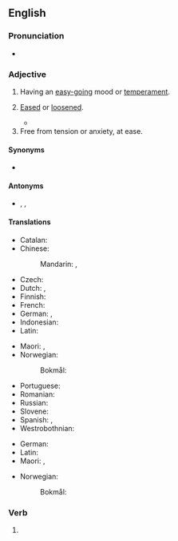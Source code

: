 ==English==

===Pronunciation===
* {{IPA|/ɹɪˈlækst/|lang=en}}

===Adjective===
{{en-adj}}

# Having an [[easy-going]] mood or [[temperament]].
#: {{ux|en|He's a '''relaxed''' kind of guy, he never lets himself get upset.}}
# [[eased|Eased]] or [[loosened]].
#: {{ux|en|The '''relaxed''' rules were greatly tightened after the lawsuit.}}
#* {{quote-book|lang=en|year=1898|author={{w|Winston Churchill (novelist)|Winston Churchill}}
|title={{w|The Celebrity}}|chapter=8
|passage=I corralled the judge, and we started off across the fields, in no very mild state of fear of that gentleman's wife, whose vigilance was seldom '''relaxed'''.}}
# Free from tension or anxiety, at ease.

====Synonyms====
* {{l|en|calm}}

====Antonyms====
* {{l|en|stressed}}, {{l|en|nervous}}, {{l|en|anxious}}

====Translations====
{{trans-top|having an easy-going mood}}
* Catalan: {{t|ca|relaxat}}
* Chinese:
*: Mandarin: {{t+|cmn|輕鬆|sc=Hani}}, {{t+|cmn|轻松|tr=qīngsōng|sc=Hani}}
* Czech: {{t|cs|uvolněný|m}}
* Dutch: {{t+|nl|rustig}}, {{t+|nl|kalm}}
* Finnish: {{t+|fi|rento}}
* French: {{t+|fr|détendu|m}}
* German: {{t+|de|entspannt}}, {{t+|de|locker}}
* Indonesian: {{t+|id|santai}}
* Latin: {{t|la|remissus}}
{{trans-mid}}
* Maori: {{t|mi|parohe}}, {{t|mi|pāroherohe}}
* Norwegian:
*: Bokmål: {{t+|nb|avslappet}}
* Portuguese: {{t+|pt|tranquilo}}
* Romanian: {{t+|ro|relaxat|m}}
* Russian: {{t+|ru|рассла́бленный}}
* Slovene: {{t|sl|sproščen}}
* Spanish: {{t+|es|relajado}}, {{t+|es|tranquilo}}
* Westrobothnian: {{t|gmq-bot|gleij}}
{{trans-bottom}}

{{trans-top|free from tension or anxiety, at ease}}
* German: {{t+|de|entspannt}}
* Latin: {{t|la|remissus}}
* Maori: {{t|mi|aumoe}}, {{t|mi|pārore}}
{{trans-mid}}
* Norwegian:
*: Bokmål: {{t+|nb|avslappet}}
{{trans-bottom}}

===Verb===
{{head|en|verb form}}

# {{en-past of|relax}}